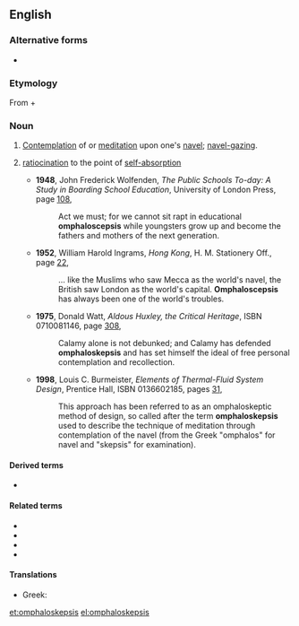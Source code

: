 ==English==

===Alternative forms===
* {{l|en|omphaloscepsis}}

===Etymology===
From {{etyl|grc|en}} {{m|grc|ὀμφαλός||navel}} + {{m|grc|σκέψις||perception, reflection}}

===Noun===
{{en-noun|-}}

# [[contemplate|Contemplation]] of or [[meditate|meditation]] upon one's [[navel]]; [[navel-gazing]].
# {{lb|en|figuratively}} [[ratiocination]] to the point of [[self-absorption]]
#* '''1948''', John Frederick Wolfenden, ''The Public Schools To-day: A Study in Boarding School Education'', University of London Press, page [http://books.google.com/books?q=omphaloscepsis&btnG=Search+Books 108],
#*: Act we must; for we cannot sit rapt in educational '''omphaloscepsis''' while youngsters grow up and become the fathers and mothers of the next generation.
#* '''1952''', William Harold Ingrams, ''Hong Kong'', H. M. Stationery Off., page [http://books.google.com/books?id=mUksAAAAMAAJ&q=%22world's+navel%22+omphaloscepsis&dq=%22world's+navel%22+omphaloscepsis&pgis=1 22],
#*: … like the Muslims who saw Mecca as the world's navel, the British saw London as the world's capital. '''Omphaloscepsis''' has always been one of the world's troubles.
#* '''1975''', Donald Watt, ''Aldous Huxley, the Critical Heritage'', ISBN 0710081146, page [http://books.google.com/books?id=WMk9AAAAIAAJ&pg=PA308&dq=%22Calamy+has+defended+omphaloskepsis%22&sig=yDCnHsTy_BMnMHGkaPxT6OYM-Lo 308],
#*: Calamy alone is not debunked; and Calamy has defended '''omphaloskepsis''' and has set himself the ideal of free personal contemplation and recollection.
#* '''1998''', Louis C. Burmeister, ''Elements of Thermal-Fluid System Design'', Prentice Hall, ISBN 0136602185, pages [http://books.google.com/books?q=0136602185+%22describe+the+technique+of+meditation%22&btnG=Search+Books 31],
#*: This approach has been referred to as an omphaloskeptic method of design, so called after the term '''omphaloskepsis''' used to describe the technique of meditation through contemplation of the navel (from the Greek "omphalos" for navel and "skepsis" for examination).

====Derived terms====
* {{l|en|omphaloskeptic}}

====Related terms====
<!--
Morphologically related, non-derived terms, and not in the etymology -->
* {{l|en|omphalomancy}}
* {{l|en|omphalomesenteric}}
* {{l|en|omphalopsychic}}
* {{l|en|omphalopsychite}}

====Translations====
{{trans-top|contemplation of or meditation upon one's navel}}
* Greek: {{t+|el|ομφαλοσκοπία|f}}
{{trans-mid}}
{{trans-bottom}}

{{trans-top|ratiocination to the point of self-absorption}}
{{trans-mid}}
{{trans-bottom}}

[[et:omphaloskepsis]]
[[el:omphaloskepsis]]
